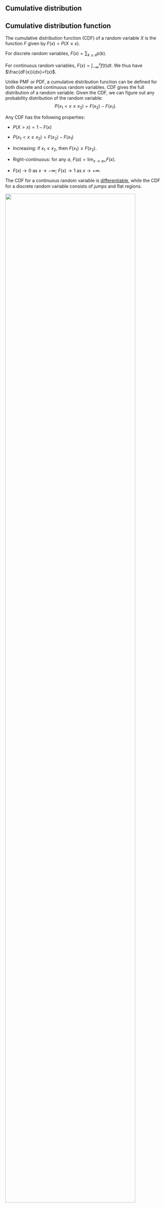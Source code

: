 ## Cumulative distribution

::: {#def-cdf}
## Cumulative distribution function

The cumulative distribution function (CDF) of a random variable $X$ is
the function $F$ given by $F(x)=P(X\leq x)$.

For discrete random variables, $F(x)=\sum_{k\leq x}p(k)$.

For continuous random variables, $F(x)=\int_{-\infty}^{x}f(t)dt$. We
thus have $\frac{dF(x)}{dx}=f(x)$.
:::

Unlike PMF or PDF, a cumulative distribution function can be defined for
both discrete and continuous random variables. CDF gives the full
distribution of a random variable. Given the CDF, we can figure out any
probability distribution of the random variable:
$$P(x_{1}<x\leq x_{2})=F(x_{2})-F(x_{1}).$$

::: {#prp-cdf}
Any CDF has the following properties:

-   $P(X>x)=1-F(x)$

-   $P(x_{1}<x\leq x_{2})=F(x_{2})-F(x_{1})$

-   Increasing: if $x_{1}\leq x_{2}$, then $F(x_{1})\leq F(x_{2})$.

-   Right-continuous: for any $a$, $F(a)=\lim_{x\to a+}F(x)$.

-   $F(x)\to0$ as $x\to-\infty$; $F(x)\to1$ as $x\to+\infty$.
:::

The CDF for a continuous random variable is
[differentiable]{.underline}, while the CDF for a discrete random
variable consists of jumps and ﬂat regions.

![](img/cdf.png){fig-align="center" width="90%"}

